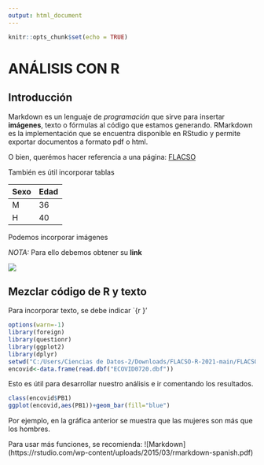 ---
output: html_document
---

```{r setup, include=FALSE}
knitr::opts_chunk$set(echo = TRUE)
```

# ANÁLISIS CON R

## Introducción

Markdown es un lenguaje de *programación* que sirve para insertar **imágenes**, texto o fórmulas al código que estamos generando. RMarkdown es la implementación que se encuentra disponible en RStudio y permite exportar documentos a formato pdf o html. 



O bien, querémos hacer referencia a una página: [FLACSO](https://www.flacso.edu.mx/)


También es útil incorporar tablas

Sexo | Edad
---- | -----
M | 36
H | 40 



Podemos incorporar imágenes

*NOTA:* Para ello debemos obtener su **link**


![](https://d500.epimg.net/cincodias/imagenes/2019/05/31/fortunas/1559314754_377298_1559315021_noticia_normal.jpg)


## Mezclar código de R y texto

Para incorporar texto, se debe indicar `{r }'
```{r eval=TRUE, echo=TRUE, warning=FALSE}
options(warn=-1)
library(foreign)                 
library(questionr)              
library(ggplot2) 
library(dplyr) 
setwd("C:/Users/Ciencias de Datos-2/Downloads/FLACSO-R-2021-main/FLACSO-R-2021-main/Introducción a R/6 Web/6_Datos")
encovid<-data.frame(read.dbf("ECOVID0720.dbf"))
```



Esto es útil para desarrollar nuestro análisis e ir comentando los resultados.

```{r eval=TRUE, echo=TRUE, warning=FALSE}
class(encovid$PB1)    
ggplot(encovid,aes(PB1))+geom_bar(fill="blue")
```

Por ejemplo, en la gráfica anterior se muestra que las mujeres son más que los hombres.

Para usar más funciones, se recomienda: ![Markdown] (https://rstudio.com/wp-content/uploads/2015/03/rmarkdown-spanish.pdf)

